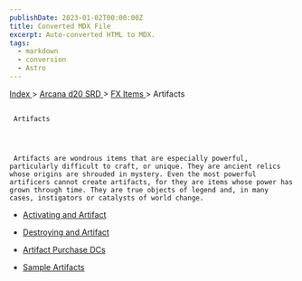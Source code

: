 ```yaml
---
publishDate: 2023-01-02T00:00:00Z
title: Converted MDX File
excerpt: Auto-converted HTML to MDX.
tags:
  - markdown
  - conversion
  - Astro
---
```


[
Index
](-index) >
[
Arcana d20 SRD
](arcana-d20-srd-index) >
[
FX Items
](arcana-d20-srd-fx-items-index) > Artifacts

##

     Artifacts




     Artifacts are wondrous items that are especially powerful, particularly difficult to craft, or unique. They are ancient relics whose origins are shrouded in mystery. Even the most powerful artificers cannot create artifacts, for they are items whose power has grown through time. They are true objects of legend and, in many cases, instigators or catalysts of world change.

- [
  Activating
  and Artifact
  ](arcana-d20-srd-fx-items-artifacts-activating-an-artifact)

- [
  Destroying
  and Artifact
  ](arcana-d20-srd-fx-items-artifacts-destroying-an-artifact)

- [
  Artifact
  Purchase DCs
  ](arcana-d20-srd-fx-items-artifacts-artifact-purchase-dcs)

- [
  Sample
  Artifacts
  ](arcana-d20-srd-fx-items-artifacts-sample-artifacts)
